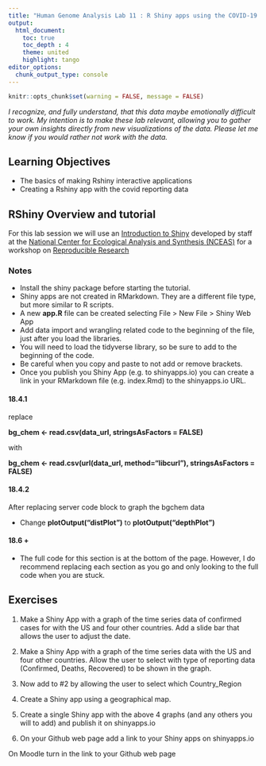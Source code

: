```yaml
---
title: "Human Genome Analysis Lab 11 : R Shiny apps using the COVID-19 reporting data"
output:
  html_document:
    toc: true
    toc_depth : 4
    theme: united
    highlight: tango
editor_options: 
  chunk_output_type: console
---
```


```r
knitr::opts_chunk$set(warning = FALSE, message = FALSE) 
```

*I recognize, and fully understand, that this data maybe emotionally difficult to work. My intention is to make these lab relevant, allowing you to gather your own insights directly from new visualizations of the data. Please let me know if you would rather not work with the data.*

## Learning Objectives

* The basics of making Rshiny interactive applications
* Creating a Rshiny app with the covid reporting data

## RShiny Overview and tutorial


For this lab session we will use an [Introduction to Shiny](https://learning.nceas.ucsb.edu/2020-02-RRCourse/introduction-to-shiny.html) developed by staff at the [National Center for Ecological Analysis and Synthesis (NCEAS)](https://www.nceas.ucsb.edu/) for a workshop on [Reproducible Research](https://learning.nceas.ucsb.edu/)

### Notes

* Install the shiny package before starting the tutorial.
* Shiny apps are not created in RMarkdown. They are a different file type, but more similar to R scripts.
* A new __app.R__ file can be created selecting File > New File > Shiny Web App
* Add data import and wrangling related code to the beginning of the file, just after you load the libraries.
* You will need to load the tidyverse library, so be sure to add to the beginning of the code.
* Be careful when you copy and paste to not add or remove brackets.
* Once you publish you Shiny App (e.g. to shinyapps.io) you can create a link in your RMarkdown file (e.g. index.Rmd) to the shinyapps.io URL.

#### 18.4.1

replace 

__bg_chem <- read.csv(data_url, stringsAsFactors = FALSE)__

with

__bg_chem <- read.csv(url(data_url, method="libcurl"), stringsAsFactors = FALSE)__

#### 18.4.2

After replacing server code block to graph the bgchem data

* Change __plotOutput("distPlot")__ to  __plotOutput("depthPlot")__

#### 18.6 +

* The full code for this section is at the bottom of the page. However, I do recommend replacing each section as you go and only looking to the full code when you are stuck.

## Exercises

1. Make a Shiny App with a graph of the time series data of confirmed cases for with the US and four other countries. Add a slide bar that allows the user to adjust the date.

2. Make a Shiny App with a graph of the time series data with the US and four other countries. Allow the user to select with type of reporting data (Confirmed, Deaths, Recovered) to be shown in the graph.

3. Now add to #2 by allowing the user to select which Country_Region 

4. Create a Shiny app using a geographical map.

5. Create a single Shiny app with the above 4 graphs (and any others you will to add) and publish it on shinyapps.io

6. On your Github web page add a link to your Shiny apps on shinyapps.io

On Moodle turn in the link to your Github web page
